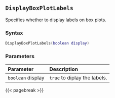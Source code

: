 ## `DisplayBoxPlotLabels`

Specifies whether to display labels on box plots.

### Syntax {-}

``` .lua
DisplayBoxPlotLabels(boolean display)
```

### Parameters {-}

**Parameter** | **Description**
| :-- | :-- |
|`boolean` display | `true` to diplay the labels. |

{{< pagebreak >}}